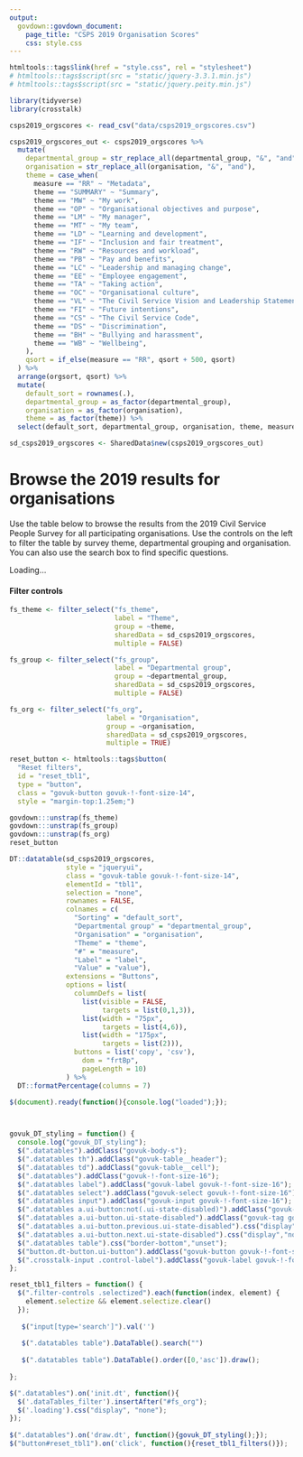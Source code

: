```yaml
---
output:
  govdown::govdown_document:
    page_title: "CSPS 2019 Organisation Scores"
    css: style.css
---
```


``` r
htmltools::tags$link(href = "style.css", rel = "stylesheet")
# htmltools::tags$script(src = "static/jquery-3.3.1.min.js")
# htmltools::tags$script(src = "static/jquery.peity.min.js")

```

``` r
library(tidyverse)
library(crosstalk)

csps2019_orgscores <- read_csv("data/csps2019_orgscores.csv")

csps2019_orgscores_out <- csps2019_orgscores %>%
  mutate(
    departmental_group = str_replace_all(departmental_group, "&", "and"),
    organisation = str_replace_all(organisation, "&", "and"),
    theme = case_when(
      measure == "RR" ~ "Metadata",
      theme == "SUMMARY" ~ "Summary",
      theme == "MW" ~ "My work",
      theme == "OP" ~ "Organisational objectives and purpose",
      theme == "LM" ~ "My manager",
      theme == "MT" ~ "My team",
      theme == "LD" ~ "Learning and development",
      theme == "IF" ~ "Inclusion and fair treatment",
      theme == "RW" ~ "Resources and workload",
      theme == "PB" ~ "Pay and benefits",
      theme == "LC" ~ "Leadership and managing change",
      theme == "EE" ~ "Employee engagement",
      theme == "TA" ~ "Taking action",
      theme == "OC" ~ "Organisational culture",
      theme == "VL" ~ "The Civil Service Vision and Leadership Statement",
      theme == "FI" ~ "Future intentions",
      theme == "CS" ~ "The Civil Service Code",
      theme == "DS" ~ "Discrimination",
      theme == "BH" ~ "Bullying and harassment",
      theme == "WB" ~ "Wellbeing",
    ),
    qsort = if_else(measure == "RR", qsort + 500, qsort)
  ) %>%
  arrange(orgsort, qsort) %>%
  mutate(
    default_sort = rownames(.),
    departmental_group = as_factor(departmental_group),
    organisation = as_factor(organisation),
    theme = as_factor(theme)) %>%
  select(default_sort, departmental_group, organisation, theme, measure, label, value)

sd_csps2019_orgscores <- SharedData$new(csps2019_orgscores_out)

```

# Browse the 2019 results for organisations

Use the table below to browse the results from the 2019 Civil Service People Survey for all participating organisations. Use the controls on the left to filter the table by survey theme, departmental grouping and organisation. You can also use the search box to find specific questions.

:::{.loading}
:::{.warning}
Loading...
:::
:::

:::{.govuk-grid-row .data-row}

:::{.govuk-grid-column-one-quarter .filter-controls .govuk-body-s}

#### Filter controls

```r


fs_theme <- filter_select("fs_theme",
                          label = "Theme",
                          group = ~theme,
                          sharedData = sd_csps2019_orgscores,
                          multiple = FALSE)

fs_group <- filter_select("fs_group",
                          label = "Departmental group",
                          group = ~departmental_group,
                          sharedData = sd_csps2019_orgscores,
                          multiple = FALSE)

fs_org <- filter_select("fs_org",
                        label = "Organisation",
                        group = ~organisation,
                        sharedData = sd_csps2019_orgscores,
                        multiple = TRUE)

reset_button <- htmltools::tags$button(
  "Reset filters",
  id = "reset_tbl1", 
  type = "button",
  class = "govuk-button govuk-!-font-size-14",
  style = "margin-top:1.25em;")

govdown:::unstrap(fs_theme)
govdown:::unstrap(fs_group)
govdown:::unstrap(fs_org)
reset_button

```
:::

:::{.govuk-grid-column-three-quarters .tbl-display}
```r

DT::datatable(sd_csps2019_orgscores, 
              style = "jqueryui", 
              class = "govuk-table govuk-!-font-size-14",
              elementId = "tbl1",
              selection = "none",
              rownames = FALSE,
              colnames = c(
                "Sorting" = "default_sort",
                "Departmental group" = "departmental_group",
                "Organisation" = "organisation",
                "Theme" = "theme",
                "#" = "measure",
                "Label" = "label",
                "Value" = "value"),
              extensions = "Buttons",
              options = list(
                columnDefs = list(
                  list(visible = FALSE, 
                       targets = list(0,1,3)),
                  list(width = "75px",
                       targets = list(4,6)),
                  list(width = "175px",
                       targets = list(2))),
                buttons = list('copy', 'csv'),
                  dom = "frtBp",
                  pageLength = 10)
              ) %>%
  DT::formatPercentage(columns = 7)

```
:::

:::


<!-- jQuery post-load actions: NO CONTENT AFTER THIS CODE BLOCK -->

``` js

$(document).ready(function(){console.log("loaded");});



govuk_DT_styling = function() {
  console.log("govuk_DT_styling");
  $(".datatables").addClass("govuk-body-s");
  $(".datatables th").addClass("govuk-table__header");
  $(".datatables td").addClass("govuk-table__cell");
  $(".datatables").addClass("govuk-!-font-size-16");
  $(".datatables label").addClass("govuk-label govuk-!-font-size-16");
  $(".datatables select").addClass("govuk-select govuk-!-font-size-16");
  $(".datatables input").addClass("govuk-input govuk-!-font-size-16");
  $(".datatables a.ui-button:not(.ui-state-disabled)").addClass("govuk-tag govuk-tag--grey govuk-!-font-size-14");
  $(".datatables a.ui-button.ui-state-disabled").addClass("govuk-tag govuk-tag--blue govuk-!-font-size-14");
  $(".datatables a.ui-button.previous.ui-state-disabled").css("display","none");
  $(".datatables a.ui-button.next.ui-state-disabled").css("display","none");
  $(".datatables table").css("border-bottom","unset");
  $("button.dt-button.ui-button").addClass("govuk-button govuk-!-font-size-14");
  $(".crosstalk-input .control-label").addClass("govuk-label govuk-!-font-size-16");
};

reset_tbl1_filters = function() {
  $(".filter-controls .selectized").each(function(index, element) { 
    element.selectize && element.selectize.clear()
  });
   
   $("input[type='search']").val('')
   
   $(".datatables table").DataTable().search("")
   
   $(".datatables table").DataTable().order([0,'asc']).draw();
   
};

$(".datatables").on('init.dt', function(){
  $('.dataTables_filter').insertAfter("#fs_org");
  $('.loading').css("display", "none");
});
  
$(".datatables").on('draw.dt', function(){govuk_DT_styling();});
$("button#reset_tbl1").on('click', function(){reset_tbl1_filters()});

```

